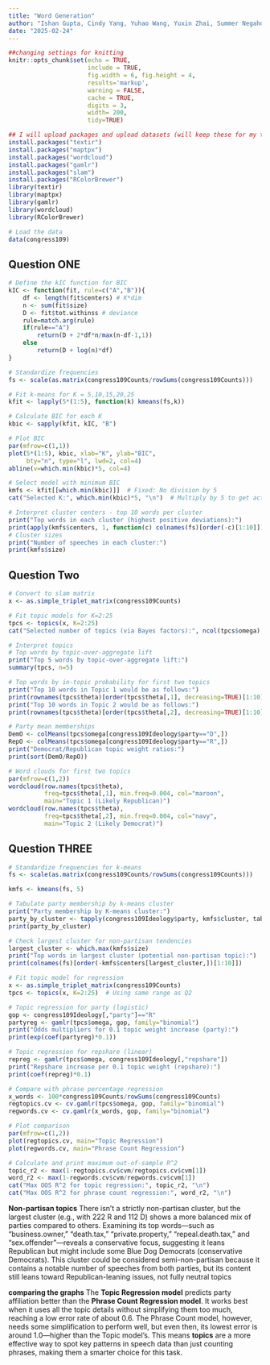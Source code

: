 ```yaml
---
title: "Word Generation"
author: "Ishan Gupta, Cindy Yang, Yuhao Wang, Yuxin Zhai, Summer Negahdar"
date: "2025-02-24"
---
```



```r
##changing settings for knitting
knitr::opts_chunk$set(echo = TRUE, 
                      include = TRUE, 
                      fig.width = 6, fig.height = 4,
                      results='markup',
                      warning = FALSE,
                      cache = TRUE,
                      digits = 3,
                      width= 200,
                      tidy=TRUE)
```


```r
## I will upload packages and upload datasets (will keep these for my teammates)
install.packages("textir")      
install.packages("maptpx")      
install.packages("wordcloud")
install.packages("gamlr")     
install.packages("slam")
install.packages("RColorBrewer")
library(textir)
library(maptpx)
library(gamlr)
library(wordcloud)
library(RColorBrewer)

# Load the data
data(congress109)

```


## Question ONE

```r

# Define the kIC function for BIC
kIC <- function(fit, rule=c("A","B")){
    df <- length(fit$centers) # K*dim
    n <- sum(fit$size)
    D <- fit$tot.withinss # deviance
    rule=match.arg(rule)
    if(rule=="A")
        return(D + 2*df*n/max(n-df-1,1))
    else
        return(D + log(n)*df)
}

# Standardize frequencies
fs <- scale(as.matrix(congress109Counts/rowSums(congress109Counts)))

# Fit k-means for K = 5,10,15,20,25
kfit <- lapply(5*(1:5), function(k) kmeans(fs,k))

# Calculate BIC for each K
kbic <- sapply(kfit, kIC, "B")

# Plot BIC
par(mfrow=c(1,1))
plot(5*(1:5), kbic, xlab="K", ylab="BIC",
     bty="n", type="l", lwd=2, col=4)
abline(v=which.min(kbic)*5, col=4)

# Select model with minimum BIC
kmfs <- kfit[[which.min(kbic)]]  # Fixed: No division by 5
cat("Selected K:", which.min(kbic)*5, "\n")  # Multiply by 5 to get actual K

# Interpret cluster centers - top 10 words per cluster
print("Top words in each cluster (highest positive deviations):")
print(apply(kmfs$centers, 1, function(c) colnames(fs)[order(-c)[1:10]]))
# Cluster sizes
print("Number of speeches in each cluster:")
print(kmfs$size)
```



## Question Two
```r

# Convert to slam matrix
x <- as.simple_triplet_matrix(congress109Counts)

# Fit topic models for K=2:25
tpcs <- topics(x, K=2:25)
cat("Selected number of topics (via Bayes factors):", ncol(tpcs$omega), "\n")

# Interpret topics
# Top words by topic-over-aggregate lift
print("Top 5 words by topic-over-aggregate lift:")
summary(tpcs, n=5)

# Top words by in-topic probability for first two topics
print("Top 10 words in Topic 1 would be as follows:")
print(rownames(tpcs$theta)[order(tpcs$theta[,1], decreasing=TRUE)[1:10]])
print("Top 10 words in Topic 2 would be as follows:")
print(rownames(tpcs$theta)[order(tpcs$theta[,2], decreasing=TRUE)[1:10]])

# Party mean memberships
DemO <- colMeans(tpcs$omega[congress109Ideology$party=="D",])
RepO <- colMeans(tpcs$omega[congress109Ideology$party=="R",])
print("Democrat/Republican topic weight ratios:")
print(sort(DemO/RepO))

# Word clouds for first two topics
par(mfrow=c(1,2))
wordcloud(row.names(tpcs$theta), 
          freq=tpcs$theta[,1], min.freq=0.004, col="maroon",
          main="Topic 1 (Likely Republican)")
wordcloud(row.names(tpcs$theta), 
          freq=tpcs$theta[,2], min.freq=0.004, col="navy",
          main="Topic 2 (Likely Democrat)")
```


## Question THREE

```r
# Standardize frequencies for k-means
fs <- scale(as.matrix(congress109Counts/rowSums(congress109Counts)))

kmfs <- kmeans(fs, 5)

# Tabulate party membership by k-means cluster
print("Party membership by K-means cluster:")
party_by_cluster <- tapply(congress109Ideology$party, kmfs$cluster, table)
print(party_by_cluster)

# Check largest cluster for non-partisan tendencies
largest_cluster <- which.max(kmfs$size)
print("Top words in largest cluster (potential non-partisan topic):")
print(colnames(fs)[order(-kmfs$centers[largest_cluster,])[1:10]])

# Fit topic model for regression
x <- as.simple_triplet_matrix(congress109Counts)
tpcs <- topics(x, K=2:25)  # Using same range as Q2

# Topic regression for party (logistic)
gop <- congress109Ideology[,"party"]=="R"
partyreg <- gamlr(tpcs$omega, gop, family="binomial")
print("Odds multipliers for 0.1 topic weight increase (party):")
print(exp(coef(partyreg)*0.1))

# Topic regression for repshare (linear)
repreg <- gamlr(tpcs$omega, congress109Ideology[,"repshare"])
print("Repshare increase per 0.1 topic weight (repshare):")
print(coef(repreg)*0.1)

# Compare with phrase percentage regression
x_words <- 100*congress109Counts/rowSums(congress109Counts)
regtopics.cv <- cv.gamlr(tpcs$omega, gop, family="binomial")
regwords.cv <- cv.gamlr(x_words, gop, family="binomial")

# Plot comparison
par(mfrow=c(1,2))
plot(regtopics.cv, main="Topic Regression")
plot(regwords.cv, main="Phrase Count Regression")

# Calculate and print maximum out-of-sample R^2
topic_r2 <- max(1-regtopics.cv$cvm/regtopics.cv$cvm[1])
word_r2 <- max(1-regwords.cv$cvm/regwords.cv$cvm[1])
cat("Max OOS R^2 for topic regression:", topic_r2, "\n")
cat("Max OOS R^2 for phrase count regression:", word_r2, "\n")
```
**Non-partisan topics**
There isn’t a strictly non-partisan cluster, but the largest cluster (e.g., with 222 R and 112 D) shows a more balanced mix of parties compared to others. Examining its top words—such as "business.owner," "death.tax," "private.property," "repeal.death.tax," and "sex.offender"—reveals a conservative focus, suggesting it leans Republican but might include some Blue Dog Democrats (conservative Democrats). This cluster could be considered semi-non-partisan because it contains a notable number of speeches from both parties, but its content still leans toward Republican-leaning issues, not fully neutral topics

**comparing the graphs**
The **Topic Regression model** predicts party affiliation better than the **Phrase Count Regression model**. It works best when it uses all the topic details without simplifying them too much, reaching a low error rate of about 0.6. The Phrase Count model, however, needs some simplification to perform well, but even then, its lowest error is around 1.0—higher than the Topic model’s. This means **topics** are a more effective way to spot key patterns in speech data than just counting phrases, making them a smarter choice for this task.
